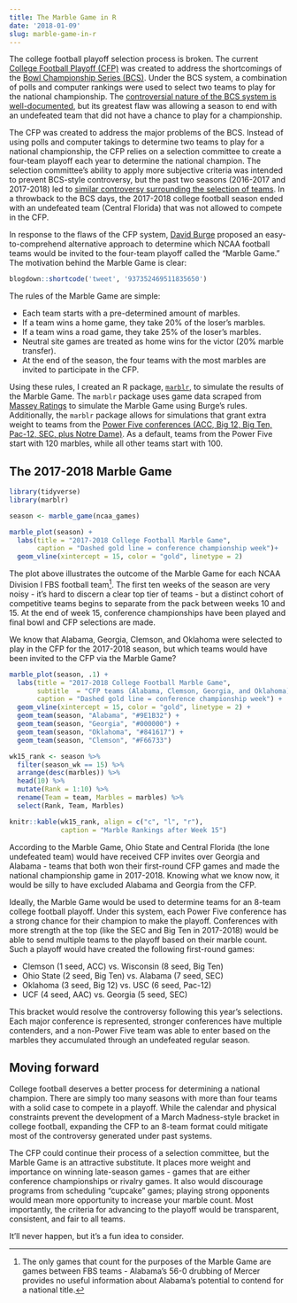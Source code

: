 ```yaml
---
title: The Marble Game in R
date: '2018-01-09'
slug: marble-game-in-r
---
```


The college football playoff selection process is broken. The current [College Football Playoff (CFP)](https://en.wikipedia.org/wiki/College_Football_Playoff) was created to address the shortcomings of the [Bowl Championship Series (BCS)](https://en.wikipedia.org/wiki/Bowl_Championship_Series). Under the BCS system, a combination of polls and computer rankings were used to select two teams to play for the national championship. The [controversial nature of the BCS system is well-documented](https://en.wikipedia.org/wiki/Bowl_Championship_Series_controversies), but its greatest flaw was allowing a season to end with an undefeated team that did not have a chance to play for a championship.  


The CFP was created to address the major problems of the BCS. Instead of using polls and computer takings to determine two teams to play for a national championship, the CFP relies on a selection committee to create a four-team playoff each year to determine the national champion. The selection committee's ability to apply more subjective criteria was intended to prevent BCS-style controversy, but the past two seasons (2016-2017 and 2017-2018) led to [similar controversy surrounding the selection of teams](https://en.wikipedia.org/wiki/College_Football_Playoff#Criticism). In a throwback to the BCS days, the 2017-2018 college football season ended with an undefeated team (Central Florida) that was not allowed to compete in the CFP. 

In response to the flaws of the CFP system, [David Burge](https://www.twitter.com/iowahawkblog) proposed an easy-to-comprehend alternative approach to determine which NCAA football teams would be invited to the four-team playoff called the "Marble Game." The motivation behind the Marble Game is clear:

```r
blogdown::shortcode('tweet', '937352469511835650')
```

The rules of the Marble Game are simple: 

- Each team starts with a pre-determined amount of marbles.
- If a team wins a home game, they take 20% of the loser's marbles.
- If a team wins a road game, they take 25% of the loser's marbles.
- Neutral site games are treated as home wins for the victor (20% marble transfer).
- At the end of the season, the four teams with the most marbles are invited to participate in the CFP.

Using these rules, I created an R package, [`marblr`](https://www.github.com/alspur/marblr), to simulate the results of the Marble Game. The `marblr` package uses game data scraped from [Massey Ratings](https://www.masseyratings.com/data.php) to simulate the Marble Game using Burge's rules. Additionally, the `marblr` package allows for simulations that grant extra weight to teams from the [Power Five conferences (ACC, Big 12, Big Ten, Pac-12, SEC, plus Notre Dame)](https://en.wikipedia.org/wiki/Power_Five_conferences). As a default, teams from the Power Five start with 120 marbles, while all other teams start with 100. 

## The 2017-2018 Marble Game

```r
library(tidyverse)
library(marblr)

season <- marble_game(ncaa_games)

marble_plot(season) +
  labs(title = "2017-2018 College Football Marble Game",
       caption = "Dashed gold line = conference championship week")+
  geom_vline(xintercept = 15, color = "gold", linetype = 2)


```

The plot above illustrates the outcome of the Marble Game for each NCAA Division I FBS football team[^1]. The first ten weeks of the season are very noisy - it's hard to discern a clear top tier of teams - but a distinct cohort of competitive teams begins to separate from the pack between weeks 10 and 15. At the end of week 15, conference championships have been played and final bowl and CFP selections are made.

We know that Alabama, Georgia, Clemson, and Oklahoma were selected to play in the CFP for the 2017-2018 season, but which teams would have been invited to the CFP via the Marble Game?

```r

marble_plot(season, .1) +
  labs(title = "2017-2018 College Football Marble Game",
       subtitle  = "CFP teams (Alabama, Clemson, Georgia, and Oklahoma) higlighted by team color",
       caption = "Dashed gold line = conference championship week") +
  geom_vline(xintercept = 15, color = "gold", linetype = 2) +
  geom_team(season, "Alabama", "#9E1B32") +
  geom_team(season, "Georgia", "#000000") +
  geom_team(season, "Oklahoma", "#841617") +
  geom_team(season, "Clemson", "#F66733") 

```

```r
wk15_rank <- season %>%
  filter(season_wk == 15) %>% 
  arrange(desc(marbles)) %>%
  head(10) %>% 
  mutate(Rank = 1:10) %>% 
  rename(Team = team, Marbles = marbles) %>% 
  select(Rank, Team, Marbles)

knitr::kable(wk15_rank, align = c("c", "l", "r"),
             caption = "Marble Rankings after Week 15")

```

According to the Marble Game, Ohio State and Central Florida (the lone undefeated team) would have received CFP invites over Georgia and Alabama - teams that both won their first-round CFP games and made the national championship game in 2017-2018. Knowing what we know now, it would be silly to have excluded Alabama and Georgia from the CFP. 

Ideally, the Marble Game would be used to determine teams for an 8-team college football playoff. Under this system, each Power Five conference has a strong chance for their champion to make the playoff. Conferences with more strength at the top (like the SEC and Big Ten in 2017-2018) would be able to send multiple teams to the playoff based on their marble count. Such a playoff would have created the following first-round games:

- Clemson (1 seed, ACC) vs. Wisconsin (8 seed, Big Ten)
- Ohio State (2 seed, Big Ten) vs. Alabama (7 seed, SEC)
- Oklahoma (3 seed, Big 12) vs. USC (6 seed, Pac-12)
- UCF (4 seed, AAC) vs. Georgia (5 seed, SEC)

This bracket would resolve the controversy following this year's selections. Each major conference is represented, stronger conferences have multiple contenders, and a non-Power Five team was able to enter based on the marbles they accumulated through an undefeated regular season. 

## Moving forward

College football deserves a better process for determining a national champion. There are simply too many seasons with more than four teams with a solid case to compete in a playoff. While the calendar and physical constraints prevent the development of a March Madness-style bracket in college football, expanding the CFP to an 8-team format could mitigate most of the controversy generated under past systems. 

The CFP could continue their process of a selection committee, but the Marble Game is an attractive substitute. It places more weight and importance on winning late-season games - games that are either conference championships or rivalry games. It also would discourage programs from scheduling "cupcake" games; playing strong opponents would mean more opportunity to increase your marble count. Most importantly, the criteria for advancing to the playoff would be transparent, consistent, and fair to all teams. 

It'll never happen, but it's a fun idea to consider.


[^1]: The only games that count for the purposes of the Marble Game are games between FBS teams - Alabama's 56-0 drubbing of Mercer provides no useful information about Alabama's potential to contend for a national title.  